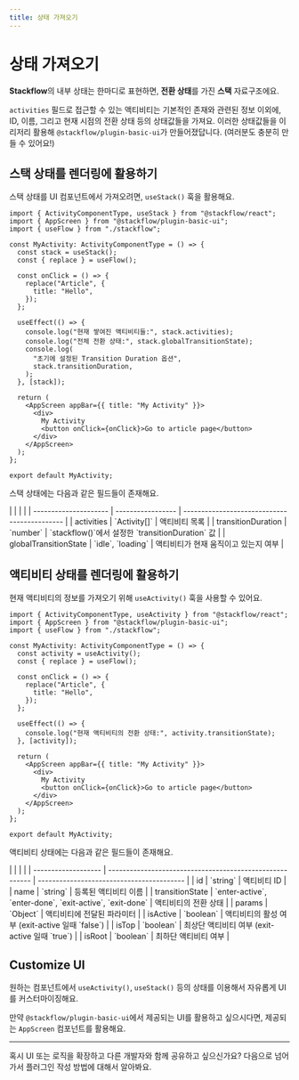 ```yaml
---
title: 상태 가져오기
---
```



# 상태 가져오기

**Stackflow**의 내부 상태는 한마디로 표현하면, **전환 상태**를 가진 **스택** 자료구조에요.

<TransitioningStackDiagram />

`activities` 필드로 접근할 수 있는 액티비티는 기본적인 존재와 관련된 정보 이외에, ID, 이름, 그리고 현재 시점의 전환 상태 등의 상태값들을 가져요. 이러한 상태값들을 이리저리 활용해 `@stackflow/plugin-basic-ui`가 만들어졌답니다. (여러분도 충분히 만들 수 있어요!)

## 스택 상태를 렌더링에 활용하기

스택 상태를 UI 컴포넌트에서 가져오려면, `useStack()` 훅을 활용해요.

```tsx showLineNumbers filename="MyActivity.tsx" copy
import { ActivityComponentType, useStack } from "@stackflow/react";
import { AppScreen } from "@stackflow/plugin-basic-ui";
import { useFlow } from "./stackflow";

const MyActivity: ActivityComponentType = () => {
  const stack = useStack();
  const { replace } = useFlow();

  const onClick = () => {
    replace("Article", {
      title: "Hello",
    });
  };

  useEffect(() => {
    console.log("현재 쌓여진 액티비티들:", stack.activities);
    console.log("전체 전환 상태:", stack.globalTransitionState);
    console.log(
      "초기에 설정된 Transition Duration 옵션",
      stack.transitionDuration,
    );
  }, [stack]);

  return (
    <AppScreen appBar={{ title: "My Activity" }}>
      <div>
        My Activity
        <button onClick={onClick}>Go to article page</button>
      </div>
    </AppScreen>
  );
};

export default MyActivity;
```

스택 상태에는 다음과 같은 필드들이 존재해요.

<APITable>
|                       |                   |                                              |
| --------------------- | ----------------- | -------------------------------------------- |
| activities            | `Activity[]`      | 액티비티 목록                                    |
| transitionDuration    | `number`          | `stackflow()`에서 설정한 `transitionDuration` 값 |
| globalTransitionState | `idle`, `loading` | 액티비티가 현재 움직이고 있는지 여부                   |
</APITable>

## 액티비티 상태를 렌더링에 활용하기

현재 액티비티의 정보를 가져오기 위해 `useActivity()` 훅을 사용할 수 있어요.

```tsx showLineNumbers filename="MyActivity.tsx" copy
import { ActivityComponentType, useActivity } from "@stackflow/react";
import { AppScreen } from "@stackflow/plugin-basic-ui";
import { useFlow } from "./stackflow";

const MyActivity: ActivityComponentType = () => {
  const activity = useActivity();
  const { replace } = useFlow();

  const onClick = () => {
    replace("Article", {
      title: "Hello",
    });
  };

  useEffect(() => {
    console.log("현재 액티비티의 전환 상태:", activity.transitionState);
  }, [activity]);

  return (
    <AppScreen appBar={{ title: "My Activity" }}>
      <div>
        My Activity
        <button onClick={onClick}>Go to article page</button>
      </div>
    </AppScreen>
  );
};

export default MyActivity;
```

액티비티 상태에는 다음과 같은 필드들이 존재해요.

<APITable>
|                     |                                                          |                                           |
| ------------------- | -------------------------------------------------------- | ----------------------------------------- |
| id                  | `string`                                                 | 액티비티 ID                                 |
| name                | `string`                                                 | 등록된 액티비티 이름                           |
| transitionState     | `enter-active`, `enter-done`, `exit-active`, `exit-done` | 액티비티의 전환 상태                           |
| params              | `Object`                                                 | 액티비티에 전달된 파라미터                       |
| isActive            | `boolean`                                                | 액티비티의 활성 여부 (exit-active 일때 `false`)  |
| isTop               | `boolean`                                                | 최상단 액티비티 여부 (exit-active 일때 `true`)   |
| isRoot              | `boolean`                                                | 최하단 액티비티 여부                            |
</APITable>

## Customize UI

원하는 컴포넌트에서 `useActivity()`, `useStack()` 등의 상태를 이용해서 자유롭게 UI를 커스터마이징해요.

만약 `@stackflow/plugin-basic-ui`에서 제공되는 UI를 활용하고 싶으시다면, 제공되는 `AppScreen` 컴포넌트를 활용해요.

---

혹시 UI 또는 로직을 확장하고 다른 개발자와 함께 공유하고 싶으신가요? 다음으로 넘어가서 플러그인 작성 방법에 대해서 알아봐요.